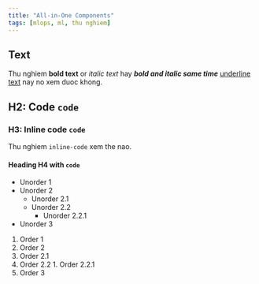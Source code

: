 ```yaml
---
title: "All-in-One Components"
tags: [mlops, ml, thu nghiem]
---
```



<LoremIpsum p={2} />

## Text

Thu nghiem **bold text** or *italic text* hay ***bold and italic same time*** <u>underline text</u> nay no xem duoc khong.

## H2: Code `code`

### H3: Inline code `code`

Thu nghiem `inline-code` xem the nao.

#### Heading H4 with `code`

- Unorder 1
- Unorder 2
  - Unorder 2.1
  - Unorder 2.2
    - Unorder 2.2.1
- Unorder 3

1. Order 1
2. Order 2
  1. Order 2.1
  2. Order 2.2
    1. Order 2.2.1
3. Order 3